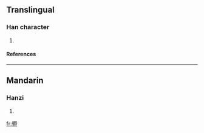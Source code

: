 ==Translingual==
===Han character===
{{Han char|rn=75|rad=木|as=18|sn=22|four=|canj=木木月日戈 (DDBAI)}}
# {{defn|Han|sort=木18}}
====References====
{{Han ref|kx=0563.231|hdz=80022.010|uh=6B0E|ud=27406}}

----
==Mandarin==
===Hanzi===
{{cmn-hanzi|pin=[[yù]] (yu4)|wg=yü<sup>4</sup>}}
# {{defn|Mandarin}}

[[fr:欎]]
